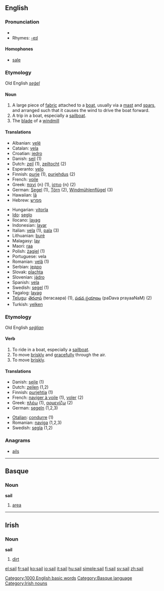 ==English==

===Pronunciation===
*{{audio|en-us-sail.ogg|Audio (US)}}
*Rhymes: [[Rhymes:English:-eɪl|-eɪl]]
====Homophones====
*[[sale]]

===Etymology===
Old English ''[[seġel]]''
====Noun====
{{en-noun-reg}}

# A large piece of [[fabric]] attached to a [[boat]], usually via a [[mast]] and [[spar]]s, and arranged such that it causes the wind to drive the boat forward.
# A trip in a boat, especially a [[sailboat]].
# The [[blade]] of a [[windmill]]

====Translations====
{{top}}
*Albanian: [[velë]] {{f}}
*Catalan: [[vela]] {{f}}
*Croatian: [[jedro]]
*Danish: [[sejl]] {{n}} (1)
*Dutch: [[zeil]] {{n}} (1), [[zeiltocht]] {{f}} (2)
*Esperanto: [[velo]]
*Finnish: [[purje]] (1), [[purjehdus]] (2)
*French: [[voile]]
*Greek: [[πανί]] {n} (1), [[ίστιο]] {n} (2)
*German: [[Segel]] {{n}} (1), [[Törn]] {{m}} (2), [[Windmühlenflügel]] {{m}} (3)
*Hawaiian: [[lā]]
*Hebrew: [[מפרש]]
{{mid}}
*Hungarian: [[vitorla]]
*[[Ido]]: [[seglo]]
*Ilocano: [[layag]]
*Indonesian: [[layar]]
*Italian: [[vela]] {{f}} (1), [[pala]] (3)
*Lithuanian: [[burė]]
*Malagasy: [[lay]]
*Maori: [[raa]]
*Polish: [[żagiel]] {{m}} (1)
*Portuguese: vela {{f}}
*Romanian: [[velă]] {{f}} (1)
*Serbian: [[једро]] {{f}}
*Slovak: [[plachta]]
*Slovenian: [[jádro]]
*Spanish: [[vela]] {{f}}
*Swedish: [[segel]] {{n}} (1)
*Tagalog: [[layag]]
*[[Telugu]]: [[తెరచాప]] (teracaapa) (1), [[పడవ ప్రయాణం]] (paDava prayaaNaM) (2)
*Turkish: [[yelken]]
{{bottom}}

===Etymology===
Old English ''[[seġlian]]''
====Verb====
{{en-verb}}

# To ride in a boat, especially a [[sailboat]].
# To move [[briskly]] and [[gracefully]] through the air.
# To move [[briskly]].

====Translations====
{{top}}
*Danish: [[sejle]] (1)
*Dutch: [[zeilen]] (1,2)
*Finnish: [[purjehtia]] (1)
*French: [[naviger à voile]] (1), [[voler]] (2)
*Greek: [[πλέω]] (1), [[αρμενίζω]] (2)
*German: [[segeln]] (1,2,3)
{{mid}}
*[[Otalian]]: [[condurre]] (1)
*Romanian: [[naviga]] (1,2,3)
*Swedish: [[segla]] (1,2)
{{bottom}}

===Anagrams===
*[[ails]]

[[Category:1000 English basic words]]

----

==Basque==
===Noun===
'''sail'''

# [[area]]

[[Category:Basque language]]

----

==Irish==
===Noun===
'''sail''' {{f}}

# [[dirt]]

[[Category:Irish nouns]]

[[el:sail]]
[[fr:sail]]
[[ko:sail]]
[[io:sail]]
[[it:sail]]
[[hu:sail]]
[[simple:sail]]
[[fi:sail]]
[[sv:sail]]
[[zh:sail]]